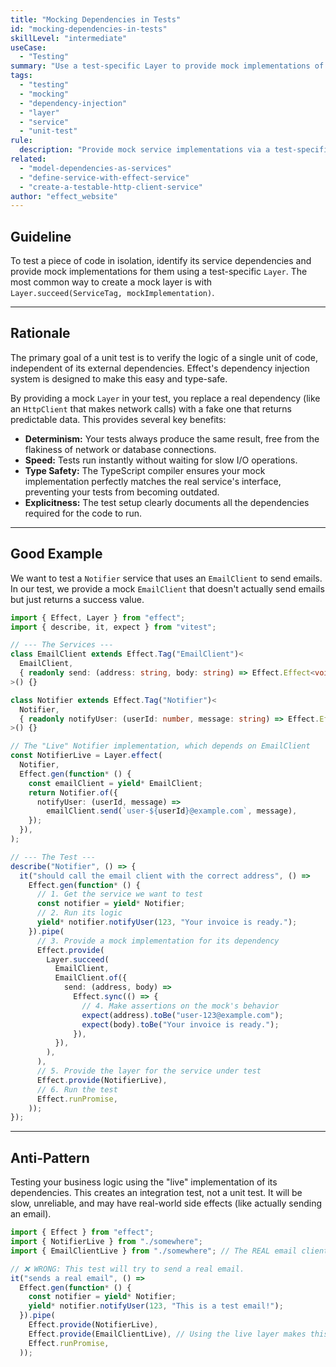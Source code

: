 ```yaml
---
title: "Mocking Dependencies in Tests"
id: "mocking-dependencies-in-tests"
skillLevel: "intermediate"
useCase:
  - "Testing"
summary: "Use a test-specific Layer to provide mock implementations of services your code depends on, enabling isolated and deterministic unit tests."
tags:
  - "testing"
  - "mocking"
  - "dependency-injection"
  - "layer"
  - "service"
  - "unit-test"
rule:
  description: "Provide mock service implementations via a test-specific Layer to isolate the unit under test."
related:
  - "model-dependencies-as-services"
  - "define-service-with-effect-service"
  - "create-a-testable-http-client-service"
author: "effect_website"
---
```


## Guideline

To test a piece of code in isolation, identify its service dependencies and provide mock implementations for them using a test-specific `Layer`. The most common way to create a mock layer is with `Layer.succeed(ServiceTag, mockImplementation)`.

---

## Rationale

The primary goal of a unit test is to verify the logic of a single unit of code, independent of its external dependencies. Effect's dependency injection system is designed to make this easy and type-safe.

By providing a mock `Layer` in your test, you replace a real dependency (like an `HttpClient` that makes network calls) with a fake one that returns predictable data. This provides several key benefits:
-   **Determinism:** Your tests always produce the same result, free from the flakiness of network or database connections.
-   **Speed:** Tests run instantly without waiting for slow I/O operations.
-   **Type Safety:** The TypeScript compiler ensures your mock implementation perfectly matches the real service's interface, preventing your tests from becoming outdated.
-   **Explicitness:** The test setup clearly documents all the dependencies required for the code to run.

---

## Good Example

We want to test a `Notifier` service that uses an `EmailClient` to send emails. In our test, we provide a mock `EmailClient` that doesn't actually send emails but just returns a success value.

```typescript
import { Effect, Layer } from "effect";
import { describe, it, expect } from "vitest";

// --- The Services ---
class EmailClient extends Effect.Tag("EmailClient")<
  EmailClient,
  { readonly send: (address: string, body: string) => Effect.Effect<void, "SendError"> }
>() {}

class Notifier extends Effect.Tag("Notifier")<
  Notifier,
  { readonly notifyUser: (userId: number, message: string) => Effect.Effect<void, "SendError"> }
>() {}

// The "Live" Notifier implementation, which depends on EmailClient
const NotifierLive = Layer.effect(
  Notifier,
  Effect.gen(function* () {
    const emailClient = yield* EmailClient;
    return Notifier.of({
      notifyUser: (userId, message) =>
        emailClient.send(`user-${userId}@example.com`, message),
    });
  }),
);

// --- The Test ---
describe("Notifier", () => {
  it("should call the email client with the correct address", () =>
    Effect.gen(function* () {
      // 1. Get the service we want to test
      const notifier = yield* Notifier;
      // 2. Run its logic
      yield* notifier.notifyUser(123, "Your invoice is ready.");
    }).pipe(
      // 3. Provide a mock implementation for its dependency
      Effect.provide(
        Layer.succeed(
          EmailClient,
          EmailClient.of({
            send: (address, body) =>
              Effect.sync(() => {
                // 4. Make assertions on the mock's behavior
                expect(address).toBe("user-123@example.com");
                expect(body).toBe("Your invoice is ready.");
              }),
          }),
        ),
      ),
      // 5. Provide the layer for the service under test
      Effect.provide(NotifierLive),
      // 6. Run the test
      Effect.runPromise,
    ));
});
```

---

## Anti-Pattern

Testing your business logic using the "live" implementation of its dependencies. This creates an integration test, not a unit test. It will be slow, unreliable, and may have real-world side effects (like actually sending an email).

```typescript
import { Effect } from "effect";
import { NotifierLive } from "./somewhere";
import { EmailClientLive } from "./somewhere"; // The REAL email client

// ❌ WRONG: This test will try to send a real email.
it("sends a real email", () =>
  Effect.gen(function* () {
    const notifier = yield* Notifier;
    yield* notifier.notifyUser(123, "This is a test email!");
  }).pipe(
    Effect.provide(NotifierLive),
    Effect.provide(EmailClientLive), // Using the live layer makes this an integration test
    Effect.runPromise,
  ));
```